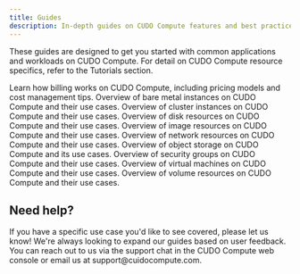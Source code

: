 ```yaml
---
title: Guides
description: In-depth guides on CUDO Compute features and best practices.
---
```


<Note type="info">These guides are designed to get you started with common applications and workloads on CUDO Compute. For detail on CUDO Compute resource specifics, refer to the <Link href="/mdocs/tutorials">Tutorials</Link> section.</Note>

<CardGroup cols={3}>
    <Card title="Billing" icon="credit-card" href="/mdocs/guides/billing">Learn how billing works on CUDO Compute, including pricing models and cost management tips.</Card>
    <Card title="Bare metal" icon="server" href="/mdocs/guides/bare-metal">Overview of bare metal instances on CUDO Compute and their use cases.</Card>
    <Card title="Clusters" icon="cloud" href="/mdocs/guides/clusters">Overview of cluster instances on CUDO Compute and their use cases.</Card>
    <Card title="Disks" icon="hard-drive" href="/mdocs/guides/disks">Overview of disk resources on CUDO Compute and their use cases.</Card>
    <Card title="Images" icon="compact-disc" href="/mdocs/guides/images">Overview of image resources on CUDO Compute and their use cases.</Card>
    <Card title="Networks" icon="globe" href="/mdocs/guides/networks">Overview of network resources on CUDO Compute and their use cases.</Card>
    <Card title="Object storage" icon="bucket" href="/mdocs/guides/object-storage">Overview of object storage on CUDO Compute and its use cases.</Card>
    <Card title="Security groups" icon="shield-check" href="/mdocs/guides/security-groups">Overview of security groups on CUDO Compute and their use cases.</Card>
    <Card title="Virtual machines" icon="computer" href="/mdocs/guides/virtual-machines">Overview of virtual machines on CUDO Compute and their use cases.</Card>
    <Card title="Volumes" icon="hard-drive" href="/mdocs/guides/volumes">Overview of volume resources on CUDO Compute and their use cases.</Card>
</CardGroup>

## Need help?
<Note>
If you have a specific use case you'd like to see covered, please let us know! We're always looking to expand our guides based on user feedback. You can reach out to us via the support chat in the CUDO Compute web console or email us at support@cuidocompute.com.
</Note>
